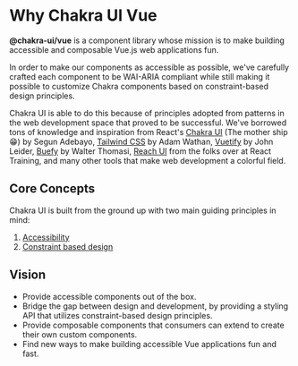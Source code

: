 # Why Chakra UI Vue

**@chakra-ui/vue** is a component library whose mission is to make building accessible
and composable Vue.js  web applications fun.

In order to make our components as accessible as possible, we've carefully crafted each component
to be WAI-ARIA compliant while still making it possible to customize Chakra components based on
constraint-based design principles.

Chakra UI is able to do this because of principles adopted from patterns in the web development space
that proved to be successful. We've borrowed tons of knowledge and inspiration from React's
[Chakra UI](http://chakra-ui.com) (The mother ship 😁) by Segun Adebayo,
[Tailwind CSS](https://tailwindcss.com) by Adam Wathan, [Vuetify](https://vuetifyjs.com) by
John Leider, [Buefy](https://buefy.org) by Walter Thomasi, [Reach UI](https://reacttraining.com/reach-ui/)
from the folks over at React Training, and many other tools that make web development a colorful field.

## Core Concepts
Chakra UI is built from the ground up with two main guiding principles in mind:

  1. [Accessibility](/accessibility)
  2. [Constraint based design](/constraint-based-design)

## Vision

- Provide accessible components out of the box.
- Bridge the gap between design and development, by providing a styling API that utilizes constraint-based design principles.
- Provide composable components that consumers can extend to create their own custom components.
- Find new ways to make building accessible Vue applications fun and fast.